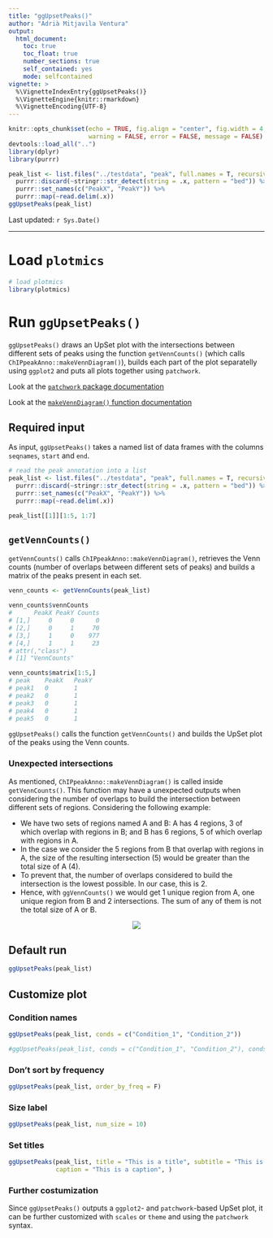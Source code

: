 ```yaml
---
title: "ggUpsetPeaks()"
author: "Adrià Mitjavila Ventura"
output:
  html_document:
    toc: true
    toc_float: true
    number_sections: true
    self_contained: yes
    mode: selfcontained
vignette: >
  %\VignetteIndexEntry{ggUpsetPeaks()}
  %\VignetteEngine{knitr::rmarkdown}
  %\VignetteEncoding{UTF-8}
---
```


```r
knitr::opts_chunk$set(echo = TRUE, fig.align = "center", fig.width = 4, fig.height = 4, 
                      warning = FALSE, error = FALSE, message = FALSE)
devtools::load_all("..")
library(dplyr)
library(purrr)

peak_list <- list.files("../testdata", "peak", full.names = T, recursive = T) %>%
  purrr::discard(~stringr::str_detect(string = .x, pattern = "bed")) %>%
  purrr::set_names(c("PeakX", "PeakY")) %>%
  purrr::map(~read.delim(.x)) 
ggUpsetPeaks(peak_list)
```

Last updated: `r Sys.Date()`

***

# Load `plotmics`

```r
# load plotmics
library(plotmics)
```

# Run `ggUpsetPeaks()`

`ggUpsetPeaks()` draws an UpSet plot with the intersections between different sets of peaks using the function `getVennCounts()` (which calls `ChIPpeakAnno::makeVennDiagram()`), builds each part of the plot separatelly using `ggplot2` and puts all plots together using `patchwork`.

Look at the [`patchwork` package documentation](https://patchwork.data-imaginist.com/)

Look at the [`makeVennDiagram()` function documentation](https://www.rdocumentation.org/packages/ChIPpeakAnno/versions/3.6.5/topics/makeVennDiagram)

## Required input

As input, `ggUpsetPeaks()` takes a named list of data frames with the columns `seqnames`, `start` and `end`.

```r
# read the peak annotation into a list
peak_list <- list.files("../testdata", "peak", full.names = T, recursive = T) %>%
  purrr::discard(~stringr::str_detect(string = .x, pattern = "bed")) %>%
  purrr::set_names(c("PeakX", "PeakY")) %>%
  purrr::map(~read.delim(.x))

peak_list[[1]][1:5, 1:7]
```

## `getVennCounts()`

`getVennCounts()` calls `ChIPpeakAnno::makeVennDiagram()`, retrieves the Venn counts (number of overlaps between different sets of peaks) and builds a matrix of the peaks present in each set.

```r
venn_counts <- getVennCounts(peak_list)
```

```r
venn_counts$vennCounts
#      PeakX PeakY Counts
# [1,]     0     0      0
# [2,]     0     1     70
# [3,]     1     0    977
# [4,]     1     1     23
# attr(,"class")
# [1] "VennCounts"
```

```r
venn_counts$matrix[1:5,]
# peak    PeakX   PeakY
# peak1   0       1
# peak2	  0	      1
# peak3	  0	      1
# peak4	  0	      1
# peak5	  0	      1
```

`ggUpsetPeaks()` calls the function `getVennCounts()` and builds the UpSet plot of the peaks using the Venn counts.

### Unexpected intersections

As mentioned, `ChIPpeakAnno::makeVennDiagram()` is called inside `getVennCounts()`. This function may have a unexpected outputs when considering the number of overlaps to build the intersection between different sets of regions. Considering the following example:

* We have two sets of regions named A and B: A has 4 regions, 3 of which overlap with regions in B; and B has 6 regions, 5 of which overlap with regions in A.
* In the case we consider the 5 regions from B that overlap with regions in A, the size of the resulting intersection (5) would be greater than the total size of A (4).
* To prevent that, the number of overlaps considered to build the intersection is the lowest possible. In our case, this is 2.
* Hence, with `ggVennCounts()` we would get 1 unique region from A, one unique region from B and 2 intersections. The sum of any of them is not the total size of A or B.

<center>
![](../testdata/intersection.png)
</center>

## Default run

```r
ggUpsetPeaks(peak_list)
```

## Customize plot

### Condition names

```r
ggUpsetPeaks(peak_list, conds = c("Condition_1", "Condition_2"))
```

```r
#ggUpsetPeaks(peak_list, conds = c("Condition_1", "Condition_2"), conds_order = c("Condition_2", "Condition_1"))
```

### Don't sort by frequency

```r
ggUpsetPeaks(peak_list, order_by_freq = F)
```

### Size label

```r
ggUpsetPeaks(peak_list, num_size = 10)
```

### Set titles

```r
ggUpsetPeaks(peak_list, title = "This is a title", subtitle = "This is a subtitle", 
             caption = "This is a caption", )
```


### Further costumization

Since `ggUpsetPeaks()` outputs a `ggplot2`- and `patchwork`-based UpSet plot, it can be further customized with `scales` or `theme` and using the `patchwork` syntax.
